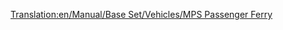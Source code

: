 [[Translation:en/Manual/Base Set/Vehicles/MPS Passenger Ferry]]

{{es/Barcos|Imagen=[[File:en/Ferry.png|Ferry de Pasajeros MPS]]
|Nombre=Ferry de Pasajeros MPS
|Precio=36.558 € (18.279 £)
|Velocidad=32 km/h (20 mph)
|Coste-anual=2.952€ (1.476 £)
|Diseño=1926 	
|Duración=30
|Capacidad=100 Pasajeros
|Descripción= El ferry de pasajeros MPS es un ferry de pasajeros lento, diseñado para acceder a puertos a larga distancia.
|Vida-real= Ficticio. MPS es simplemente un acrónimo de Microprose, editor original de Transport Tycoon.
}}